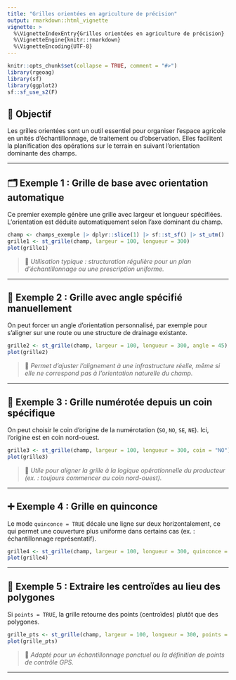 ```yaml
---
title: "Grilles orientées en agriculture de précision"
output: rmarkdown::html_vignette
vignette: >
  %\VignetteIndexEntry{Grilles orientées en agriculture de précision}
  %\VignetteEngine{knitr::rmarkdown}
  %\VignetteEncoding{UTF-8}
---
```


```r
knitr::opts_chunk$set(collapse = TRUE, comment = "#>")
library(rgeoag)
library(sf)
library(ggplot2)
sf::sf_use_s2(F)
```

## 🎯 Objectif

Les grilles orientées sont un outil essentiel pour organiser l’espace agricole en unités d’échantillonnage, de traitement ou d’observation. Elles facilitent la planification des opérations sur le terrain en suivant l’orientation dominante des champs.


---

## 🗂️ Exemple 1 : Grille de base avec orientation automatique

Ce premier exemple génère une grille avec largeur et longueur spécifiées. L’orientation est déduite automatiquement selon l’axe dominant du champ.

```r
champ <- champs_exemple |> dplyr::slice(1) |> sf::st_sf() |> st_utm()
grille1 <- st_grille(champ, largeur = 100, longueur = 300)
plot(grille1)
```

> 📌 *Utilisation typique : structuration régulière pour un plan d’échantillonnage ou une prescription uniforme.*

---

## 🔄 Exemple 2 : Grille avec angle spécifié manuellement

On peut forcer un angle d’orientation personnalisé, par exemple pour s’aligner sur une route ou une structure de drainage existante.

```r
grille2 <- st_grille(champ, largeur = 100, longueur = 300, angle = 45)
plot(grille2)
```

> 📐 *Permet d’ajuster l’alignement à une infrastructure réelle, même si elle ne correspond pas à l’orientation naturelle du champ.*

---

## 📍 Exemple 3 : Grille numérotée depuis un coin spécifique

On peut choisir le coin d’origine de la numérotation (`SO`, `NO`, `SE`, `NE`). Ici, l’origine est en coin nord-ouest.

```r
grille3 <- st_grille(champ, largeur = 100, longueur = 300, coin = "NO")
plot(grille3)
```

> 🧭 *Utile pour aligner la grille à la logique opérationnelle du producteur (ex. : toujours commencer au coin nord-ouest).*

---

## ➕ Exemple 4 : Grille en quinconce

Le mode `quinconce = TRUE` décale une ligne sur deux horizontalement, ce qui permet une couverture plus uniforme dans certains cas (ex. : échantillonnage représentatif).

```r
grille4 <- st_grille(champ, largeur = 100, longueur = 300, quinconce = TRUE)
plot(grille4)
```


---

## 🔘 Exemple 5 : Extraire les centroïdes au lieu des polygones

Si `points = TRUE`, la grille retourne des points (centroïdes) plutôt que des polygones.

```r
grille_pts <- st_grille(champ, largeur = 100, longueur = 300, points = TRUE)
plot(grille_pts)
```

> 🎯 *Adapté pour un échantillonnage ponctuel ou la définition de points de contrôle GPS.*

---
